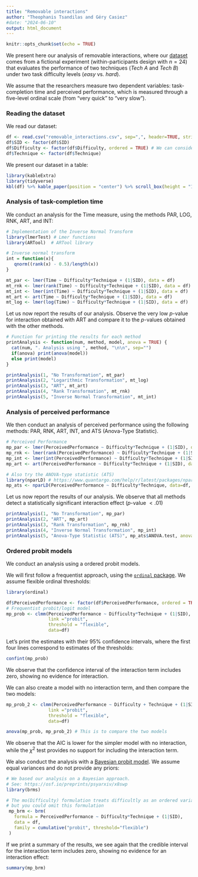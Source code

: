 ```yaml
---
title: "Removable interactions"
author: "Theophanis Tsandilas and Géry Casiez"
#date: "2024-06-10"
output: html_document
---
```


```r
knitr::opts_chunk$set(echo = TRUE)
```

We present here our analysis of removable interactions, where our [dataset](removable_interactions.csv) comes from a fictional experiment (within-participants design with $n = 24$) that evaluates the performance of two techniques (*Tech A* and *Tech B*) under two task difficulty levels (*easy* vs. *hard*). 

We assume that the researchers measure two dependent variables: task-completion time and perceived performance, which is measured through a five-level ordinal scale (from "very quick" to "very slow"). 

### Reading the dataset
We read our dataset:

```r
df <- read.csv("removable_interactions.csv", sep=",", header=TRUE, strip.white=TRUE)
df$SID <- factor(df$SID)
df$Difficulty <- factor(df$Difficulty, ordered = TRUE) # We can consider it as ordinal
df$Technique <- factor(df$Technique)
``` 

We present our dataset in a table:
```r
library(kableExtra) 
library(tidyverse)
kbl(df) %>% kable_paper(position = "center") %>% scroll_box(height = "170px")
``` 


### Analysis of task-completion time
We conduct an analysis for the Time measure, using the methods PAR, LOG, RNK, ART, and INT: 

```r
# Implementation of the Inverse Normal Transform
library(lmerTest) # Lmer functions
library(ARTool)  # ARTool library

# Inverse normal transform
int = function(x){
   qnorm((rank(x) - 0.5)/length(x))
}

mt_par <- lmer(Time ~ Difficulty*Technique + (1|SID), data = df)
mt_rnk <- lmer(rank(Time) ~ Difficulty*Technique + (1|SID), data = df)
mt_int <- lmer(int(Time) ~ Difficulty*Technique + (1|SID), data = df)
mt_art <- art(Time ~ Difficulty*Technique + (1|SID), data = df)
mt_log <- lmer(log(Time) ~ Difficulty*Technique + (1|SID), data = df)
``` 

Let us now report the results of our analysis. Observe the very low $p$-value for interaction obtained with ART and compare it to the $p$-values obtained with the other methods.

```r
# Function for printing the results for each method
printAnalysis <- function(num, method, model, anova = TRUE) {
  cat(num, ". Analysis using ", method, "\n\n", sep="")
  if(anova) print(anova(model))
  else print(model)
}

printAnalysis(1, "No Transformation", mt_par)
printAnalysis(2, "Logarithmic Transformation", mt_log)
printAnalysis(3, "ART", mt_art)
printAnalysis(4, "Rank Transformation", mt_rnk)
printAnalysis(5, "Inverse Normal Transformation", mt_int)
``` 

### Analysis of perceived performance
We then conduct an analysis of perceived performance using the following methods: PAR, RNK, ART, INT, and ATS (Anova-Type Statistic).

```r
# Perceived Performance
mp_par <- lmer(PerceivedPerformance ~ Difficulty*Technique + (1|SID), data = df)
mp_rnk <- lmer(rank(PerceivedPerformance) ~ Difficulty*Technique + (1|SID), data = df)
mp_int <- lmer(int(PerceivedPerformance) ~ Difficulty*Technique + (1|SID), data = df)
mp_art <- art(PerceivedPerformance ~ Difficulty*Technique + (1|SID), data = df)

# Also try the ANOVA-type statistic (ATS)
library(nparLD) # https://www.quantargo.com/help/r/latest/packages/nparLD/2.1/nparLD
mp_ats <- nparLD(PerceivedPerformance ~ Difficulty*Technique, data=df, subject="SID", description=FALSE, order.warning = FALSE)
``` 

Let us now report the results of our analysis. We observe that all methods detect a statistically significant interaction effect ($p$-value $< .01$)

```r

printAnalysis(1, "No Transformation", mp_par)
printAnalysis(2, "ART", mp_art)
printAnalysis(3, "Rank Transformation", mp_rnk)
printAnalysis(4, "Inverse Normal Transformation", mp_int)
printAnalysis(5, "Anova-Type Statistic (ATS)", mp_ats$ANOVA.test, anova = FALSE)
``` 

### Ordered probit models
We conduct an analysis using a ordered probit models.

We will first follow a frequentist approach, using the [```ordinal``` package](https://cran.r-project.org/web/packages/ordinal/). We assume flexible ordinal thresholds:

```r
library(ordinal)

df$PerceivedPerformance <- factor(df$PerceivedPerformance, ordered = TRUE)
# Frequentist probit/logit model 
mp_prob <- clmm(PerceivedPerformance ~ Difficulty*Technique + (1|SID), 
                link ="probit", 
                threshold = "flexible", 
                data=df)
```

Let's print the estimates with their 95% confidence intervals, where the first four lines correspond to estimates of the thresholds:

```r
confint(mp_prob)
``` 

 We observe that the confidence interval of the interaction term includes zero, showing no evidence for interaction. 
 
 We can also create a model with no interaction term, and then compare the two models:
 
```r
mp_prob_2 <- clmm(PerceivedPerformance ~ Difficulty + Technique + (1|SID), 
                link ="probit", 
                threshold = "flexible", 
                data=df)

anova(mp_prob, mp_prob_2) # This is to compare the two models
``` 
 
We observe that the AIC is lower for the simpler model with no interaction, while the $\chi^2$ test provides no support for including the interaction term. 
 
We also conduct the analysis with a [Bayesian probit model](https://osf.io/preprints/psyarxiv/x8swp). We assume equal variances and do not provide any priors:

```r
# We based our analysis on a Bayesian approach.
# See: https://osf.io/preprints/psyarxiv/x8swp
library(brms)

# The mo(Difficulty) formulation treats difficultly as an ordered variable
# but you could omit this formulation
 mp_brm <- brm(
   formula = PerceivedPerformance ~ Difficulty*Technique + (1|SID),
   data = df,
   family = cumulative("probit", threshold="flexible")
 )
```

If we print a summary of the results, we see again that the credible interval for the interaction term includes zero, showing no evidence for an interaction effect:
```r
summary(mp_brm)
```


